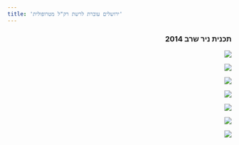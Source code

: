 ```yaml
---
title: 'ירושלים עוברת לרשת רק"ל מטרופולית'
---
```

::: {dir="rtl"}
### תכנית ניר שרב 2014

![](images/paste-23.png)

![](images/paste-24.png)

![](images/paste-25.png)

![](images/paste-26.png)

![](images/paste-27.png)

![](images/paste-28.png)

![](images/paste-29.png)
:::